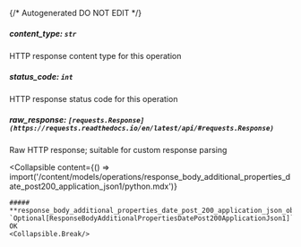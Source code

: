 {/* Autogenerated DO NOT EDIT  */}

##### **content_type:** `str`
HTTP response content type for this operation

##### **status_code:** `int`
HTTP response status code for this operation

##### **raw_response:** `[requests.Response](https://requests.readthedocs.io/en/latest/api/#requests.Response)`
Raw HTTP response; suitable for custom response parsing

<Collapsible
    content={() => import('/content/models/operations/response_body_additional_properties_date_post200_application_json1/python.mdx')}
>
    ##### **response_body_additional_properties_date_post_200_application_json_object:** `Optional[ResponseBodyAdditionalPropertiesDatePost200ApplicationJson1]`
    OK
    <Collapsible.Break/>
</Collapsible>

